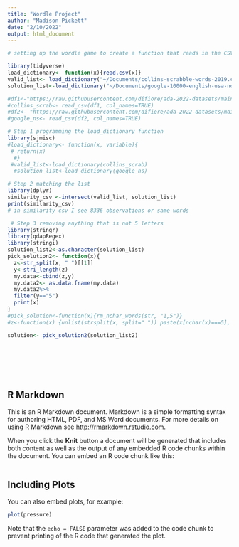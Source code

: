 ```yaml
---
title: "Wordle Project"
author: "Madison Pickett"
date: "2/10/2022"
output: html_document
---
```


```r
# setting up the wordle game to create a function that reads in the CSV 

library(tidyverse)
load_dictionary<- function(x){read.csv(x)}
valid_list<- load_dictionary("~/Documents/collins-scrabble-words-2019.csv")
solution_list<-load_dictionary("~/Documents/google-10000-english-usa-no-swears.csv")

#df1<-"https://raw.githubusercontent.com/difiore/ada-2022-datasets/main/collins-scrabble-words-2019.txt"
#collins_scrab<- read_csv(df1, col_names=TRUE)
#df2<- "https://raw.githubusercontent.com/difiore/ada-2022-datasets/main/google-10000-english-usa-no-swears.txt"
#google_ns<- read_csv(df2, col_names=TRUE)

# Step 1 programming the load_dictionary function 
library(sjmisc)
#load_dictionary<- function(x, variable){
 # return(x) 
  #}
 #valid_list<-load_dictionary(collins_scrab)
  #solution_list<-load_dictionary(google_ns)

# Step 2 matching the list 
library(dplyr)
similarity_csv <-intersect(valid_list, solution_list)
print(similarity_csv)
# in similarity csv I see 8336 observations or same words

 # Step 3 removing anything that is not 5 letters 
library(stringr)
library(qdapRegex)
library(stringi)
solution_list2<-as.character(solution_list)
pick_solution2<- function(x){
  z<-str_split(x, " ")[[1]] 
  y<-stri_length(z)
  my.data<-cbind(z,y)
  my.data2<- as.data.frame(my.data)
  my.data2%>% 
  filter(y=="5")
  print(x)
}
#pick_solution<-function(x){rm_nchar_words(str, "1,5")}
#z<-function(x) {unlist(strsplit(x, split=" ")) paste(x[nchar(x)===5], collapse=" ")}

solution<- pick_solution2(solution_list2)








```

## R Markdown

This is an R Markdown document. Markdown is a simple formatting syntax for authoring HTML, PDF, and MS Word documents. For more details on using R Markdown see <http://rmarkdown.rstudio.com>.

When you click the **Knit** button a document will be generated that includes both content as well as the output of any embedded R code chunks within the document. You can embed an R code chunk like this:

```r

```

## Including Plots

You can also embed plots, for example:

```r
plot(pressure)
```

Note that the `echo = FALSE` parameter was added to the code chunk to prevent printing of the R code that generated the plot.
